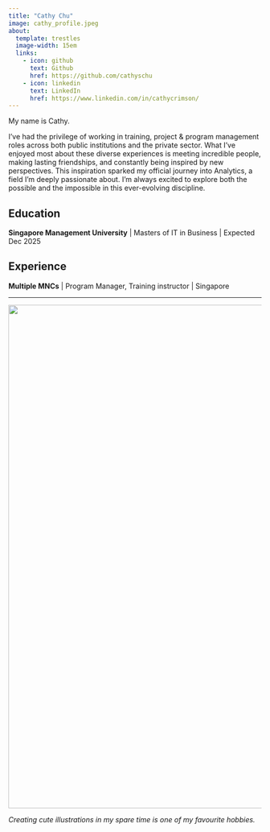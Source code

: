 ```yaml
---
title: "Cathy Chu"
image: cathy_profile.jpeg
about:
  template: trestles
  image-width: 15em
  links:
    - icon: github
      text: Github
      href: https://github.com/cathyschu
    - icon: linkedin
      text: LinkedIn
      href: https://www.linkedin.com/in/cathycrimson/
---
```


My name is Cathy.

::: {#hero-heading}
I’ve had the privilege of working in training, project & program management roles across both public institutions and the private sector. What I’ve enjoyed most about these diverse experiences is meeting incredible people, making lasting friendships, and constantly being inspired by new perspectives. This inspiration sparked my official journey into Analytics, a field I’m deeply passionate about. I’m always excited to explore both the possible and the impossible in this ever-evolving discipline.

## Education

**Singapore Management University** \|
Masters of IT in Business \| Expected Dec 2025

## Experience

**Multiple MNCs** \|
Program Manager, Training instructor \| Singapore
:::

------------------------------------------------------------------------

![](images/banner_tomatohead-01.png){width="1000"}

*Creating cute illustrations in my spare time is one of my favourite hobbies.*

